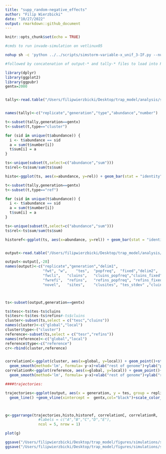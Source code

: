 ```yaml
---
title: "supp_random-negative_effects"
author: "Filip Wierzbicki"
date: "10/27/2022"
output: rmarkdown::github_document
---
```



```r
knitr::opts_chunk$set(echo = TRUE)
```

```bash
#cmds to run invade-simulation on vetlinux05

nohup sh -c 'python ../../scripts/simstorm-variable-x_unif_3-IF.py --number 300 --threads 60 --output var-x-unif_3-IF- --invade ../../invade-v0808.jar --silent' &

#followed by concatenation of output-* and tally-* files to load into R
```

```r


library(dplyr)
library(ggplot2)
library(ggpubr)
gentx=2000


tally<-read.table("/Users/filipwierzbicki/Desktop/trap_model/analysis/simulations/storm2/varx-unif_3-IF/combined/tally-var-x-unif_3-IF.txt")


names(tally)<-c("replicate","generation","type","abundance","number")

t<-subset(tally,generation==gentx)
t<-subset(t,type=="cluster")

for (sid in unique(t$abundance)) { 
  i <- t$abundance == sid
  a = sum(t$number[i])
  t$sum[i] = a
} 

ts<-unique(subset(t,select=c("abundance","sum")))
ts$rel<-ts$sum/sum(ts$sum)

histo<-ggplot(ts, aes(x=abundance, y=rel)) + geom_bar(stat = "identity")+ylab("frequency of individuals")+xlab("cluster insertions")

t<-subset(tally,generation==gentx)
t<-subset(t,type=="ref")

for (sid in unique(t$abundance)) { 
  i <- t$abundance == sid
  a = sum(t$number[i])
  t$sum[i] = a
} 

ts<-unique(subset(t,select=c("abundance","sum")))
ts$rel<-ts$sum/sum(ts$sum)

historef<-ggplot(ts, aes(x=abundance, y=rel)) + geom_bar(stat = "identity")+ylab("frequency of individuals")+xlab("reference insertions")


output<-read.table("/Users/filipwierzbicki/Desktop/trap_model/analysis/simulations/storm2/varx-unif_3-IF/combined/output-var-x-unif_3-IF.txt")

output<-output[,-28]
names(output)<-c("replicate","generation","delim1",
                 "fwt",	"w",	"tes",	"popfreq",	"fixed","delim2",
                 "fwcli",	"cluins",	"cluins_popfreq","cluins_fixed",	"phase","delim3",
                 "fwrefi",	"refins",	"refins_popfreq", "refins_fixed","delim4",
                 "novel",	"sites",	"clusites",	"tes_stdev"	,"cluins_stdev"	,"fw0",	"w_min","popsize")



ts<-subset(output,generation==gentx)

ts$tesc<-ts$tes-ts$cluins
ts$tesr<-ts$tes-ts$refins#-ts$cluins
cluster<-subset(ts,select = c("tesc","cluins"))
names(cluster)<-c("global","local")
cluster$type<-("cluster")
reference<-subset(ts,select = c("tesr","refins"))
names(reference)<-c("global","local")
reference$type<-c("reference")
cr<-rbind(cluster,reference)


correlationC<-ggplot(cluster, aes(x=global, y=local)) + geom_point()+stat_cor(method = "pearson", label.x = 0.1, label.y = 12.5,size=3)+ 
  geom_smooth(method='lm', formula= y~x)+xlab("rest of genome")+ylab("piRNA clusters")
correlationR<-ggplot(reference, aes(x=global, y=local)) + geom_point()+stat_cor(method = "pearson", label.x = 0.1, label.y = 15.0,size=3)+ 
  geom_smooth(method='lm', formula= y~x)+xlab("rest of genome")+ylab("reference regions")

####trajectories:

trajectories<-ggplot(output, aes(x = generation, y = tes, group = replicate,col= factor(phase))) +
  geom_line() +geom_vline(xintercept =  gentx,col="black")+scale_color_manual(values = c("green", "yellow", "red"))+theme(legend.position = "None")+ylab("TE abundance")+xlim(0,7500) 



g<-ggarrange(trajectories,histo,historef, correlationC, correlationR,
               #labels = c("A","B","C","D","E"),
               ncol = 5, nrow = 1)

plot(g)

ggsave("/Users/filipwierzbicki/Desktop/trap_model/figures/simulations/simulations_supp-random-negative-effects.pdf",height = 4,width = 12)
ggsave("/Users/filipwierzbicki/Desktop/trap_model/figures/simulations/simulations_supp-random-negative-effects.png",height = 4,width = 12)

```





